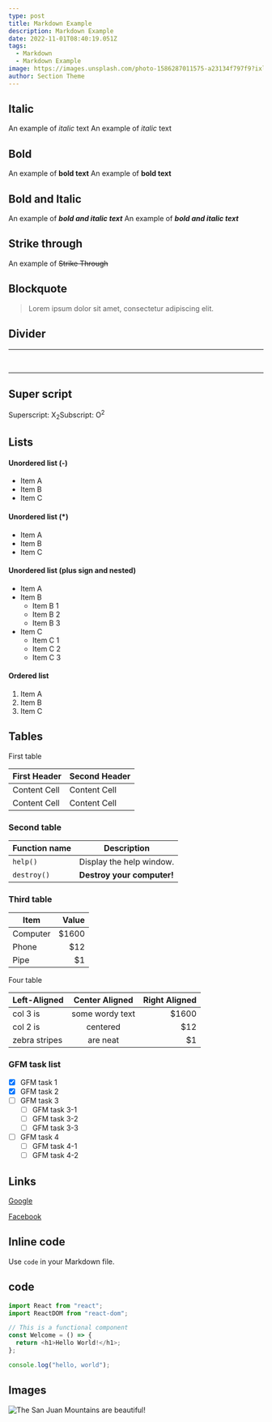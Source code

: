 ```yaml
---
type: post
title: Markdown Example
description: Markdown Example
date: 2022-11-01T08:40:19.051Z
tags:
  - Markdown
  - Markdown Example
image: https://images.unsplash.com/photo-1586287011575-a23134f797f9?ixlib=rb-1.2.1&ixid=eyJhcHBfaWQiOjEyMDd9
author: Section Theme
---
```


## Italic

An example of _italic_ text
An example of _italic_ text

## Bold

An example of **bold text**
An example of **bold text**

## Bold and Italic

An example of **_bold and italic text_**
An example of **_bold and italic text_**

## Strike through

An example of ~~Strike Through~~

## Blockquote

> Lorem ipsum dolor sit amet, consectetur adipiscing elit.

## Divider

---

<br />

---

## Super script

Superscript: X<sub>2</sub>Subscript: O<sup>2</sup>

## Lists

#### Unordered list (-)

- Item A
- Item B
- Item C

#### Unordered list (\*)

- Item A
- Item B
- Item C

#### Unordered list (plus sign and nested)

- Item A
- Item B
  - Item B 1
  - Item B 2
  - Item B 3
- Item C
  - Item C 1
  - Item C 2
  - Item C 3

#### Ordered list

1. Item A
2. Item B
3. Item C

## Tables

First table
                    
First Header  | Second Header
------------- | -------------
Content Cell  | Content Cell
Content Cell  | Content Cell 


### Second table


| Function name | Description                    |
| ------------- | ------------------------------ |
| `help()`      | Display the help window.       |
| `destroy()`   | **Destroy your computer!**     |


### Third table


| Item      | Value |
| --------- | -----:|
| Computer  | $1600 |
| Phone     |   $12 |
| Pipe      |    $1 |


Four table


| Left-Aligned  | Center Aligned  | Right Aligned |
| :------------ |:---------------:| -----:|
| col 3 is      | some wordy text | $1600 |
| col 2 is      | centered        |   $12 |
| zebra stripes | are neat        |    $1 |



### GFM task list

- [x] GFM task 1
- [x] GFM task 2
- [ ] GFM task 3
  - [ ] GFM task 3-1
  - [ ] GFM task 3-2
  - [ ] GFM task 3-3
- [ ] GFM task 4
  - [ ] GFM task 4-1
  - [ ] GFM task 4-2

## Links

[Google](https://google.com)

[Facebook](https://facebook.com)

## Inline code

Use `code` in your Markdown file.

## code

```javascript filename="JavaScript"
import React from "react";
import ReactDOM from "react-dom";

// This is a functional component
const Welcome = () => {
  return <h1>Hello World!</h1>;
};
```

```js filename="example.js"
console.log("hello, world");
```

## Images

![The San Juan Mountains are beautiful!](https://cdn.pixabay.com/photo/2017/02/01/22/02/mountain-landscape-2031539_1280.jpg "San Juan Mountains")
